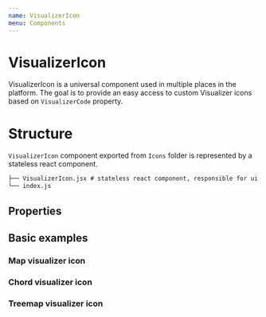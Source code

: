 ```yaml
---
name: VisualizerIcon
menu: Components
---
```



# VisualizerIcon

VisualizerIcon is a universal component used in multiple places in the platform. The goal is to provide an easy access to custom Visualizer icons based on `VisualizerCode` property.

# Structure

`VisualizerIcon` component exported from `Icons` folder is represented by a stateless react component.

```.md
├── VisualizerIcon.jsx # stateless react component, responsible for ui
└── index.js
```

## Properties

<Props of={VisualizerIcon} />

## Basic examples

### Map visualizer icon

<Playground>
  <VisualizerIcon
    visualizerType={'MAP'}
    style={{ color: 'white', fontSize: '75px' }}
  />
</Playground>

### Chord visualizer icon

<Playground>
  <VisualizerIcon
    visualizerType={'CHORD'}
    style={{ color: 'white', fontSize: '75px' }}
  />
</Playground>

### Treemap visualizer icon

<Playground>
  <VisualizerIcon
    visualizerType={'TREEMAP'}
    style={{ color: 'white', fontSize: '75px' }}
  />
</Playground>
